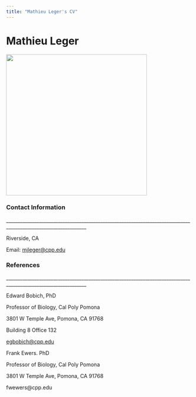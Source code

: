 ---
title: "Mathieu Leger's CV"
---

# **Mathieu Leger**

![](20220903_173807.jpg){width="381"}

### **Contact Information**

\_\_\_\_\_\_\_\_\_\_\_\_\_\_\_\_\_\_\_\_\_\_\_\_\_\_\_\_\_\_\_\_\_\_\_\_\_\_\_\_\_\_\_\_\_\_\_\_\_\_\_\_\_\_\_\_\_\_\_\_\_\_\_\_\_\_\_\_\_\_\_\_\_\_\_\_\_\_\_\_\_\_\_\_\_\_\_\_\_\_\_\_\_\_\_\_\_\_\_\_\_\_\_\_\_\_\_\_\_\_\_\_

Riverside, CA

Email: [mjleger\@cpp.edu](mailto:mjleger@cpp.edu)

### **References**

\_\_\_\_\_\_\_\_\_\_\_\_\_\_\_\_\_\_\_\_\_\_\_\_\_\_\_\_\_\_\_\_\_\_\_\_\_\_\_\_\_\_\_\_\_\_\_\_\_\_\_\_\_\_\_\_\_\_\_\_\_\_\_\_\_\_\_\_\_\_\_\_\_\_\_\_\_\_\_\_\_\_\_\_\_\_\_\_\_\_\_\_\_\_\_\_\_\_\_\_\_\_\_\_\_\_\_\_\_\_\_\_

Edward Bobich, PhD

Professor of Biology, Cal Poly Pomona

3801 W Temple Ave, Pomona, CA 91768

Building 8 Office 132

[egbobich\@cpp.edu](mailto:egbobich@cpp.edu)

Frank Ewers. PhD

Professor of Biology, Cal Poly Pomona

3801 W Temple Ave, Pomona, CA 91768

fwewers\@cpp.edu
